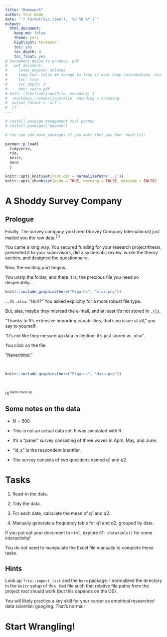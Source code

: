 ```yaml
---
title: "Homework"
author: Your Name
date: "`r format(Sys.time(), '%d %B %Y')`"
output: 
  html_document:
    keep_md: false
    theme: yeti
    highlight: textmate
    toc: yes
    toc_depth: 4
    toc_float: yes
# Uncomment below to produce .pdf
#   pdf_document:
#     latex_engine: xelatex
#     keep_tex: false ## Change to true if want keep intermediate .tex file
#     toc: true
#     toc_depth: 3
#     dev: cairo_pdf
# knit: (function(inputFile, encoding) {
#  rmarkdown::render(inputFile, encoding = encoding,
#  output_format = 'all')
#  })
---
```


```r

# install package management tool pacman
# install.packages("pacman")

# You can add more packages if you want (but you don' need to)!

pacman::p_load(
  tidyverse,
  rio,
  knitr,
  here
  )
```


```r
knitr::opts_knit$set(root.dir = normalizePath('../'))
knitr::opts_chunk$set(echo = TRUE, warning = FALSE, message = FALSE)
```


# A Shoddy Survey Company

## Prologue 

Finally. The survey company you hired (Survey Company International) just mailed you the raw data.<sup>[1]<sup/>

You came a long way. You secured funding for your research project/thesis, presented it to your
supervisors, did a systematic review, wrote the theory section, and designed the
questionnaire. 

Now, the exciting part begins. 

You unzip the folder, and there it is, the precious file you need so desperately...

```r
knitr::include_graphics(here("Figures", "xlsx.png"))
```

... In `.xlsx`. "Huh?" You asked explicitly for a more robust file type.

But, alas, maybe they misread the e-mail, and at least it's not stored in 
[`.xls`](https://www.bbc.com/news/technology-54423988). 

"Thanks to R's extensive importing 
capabilities, that's no issue at all," you say to yourself. 

"It's not like they messed up data collection; it's just stored as .xlsx". 

You click on the file.

"Nevermind."

<br/>

```r
knitr::include_graphics(here("Figures", "data.png"))
```

<br/>

<sup>[1]<sup/> Name made up.

## Some notes on the data

- $N = 500$
    
- This is not an actual data set. It was simulated with R.

- It's a "panel" survey consisting of three waves in April, May, and June.

- "id_x" is the respondent identfier.

- The survey consists of two questions named q1 and q2.

# Tasks

1. Read-in the data.

2. Tidy the data.

3. For each date, calculate the mean of q1 and q2.

4. Manually generate a frequency table for q1 and q2, grouped by date.

If you put out your document to `html`, explore `DT::datatable()` for some 
interactivity!

You do not need to manipulate the Excel file manually to complete these tasks.

## Hints

Look up `?rio::import_list` and the `here` package. I normalized the directory in the
`knitr` setup of this `.Rmd` file such that relative file paths from the project root
should work (but this depends on the OS).

You will likely practice a key skill for your career as empirical researcher/
data scientist: googling. That's normal!

# Start Wrangling!

```r

```
